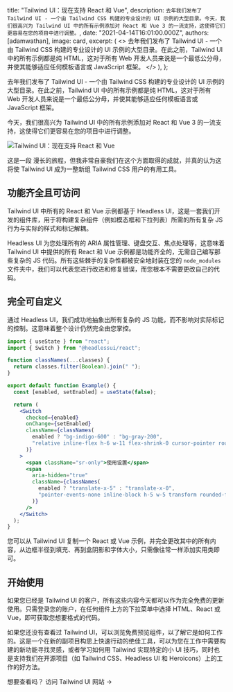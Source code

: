 
  title: "Tailwind UI：现在支持 React 和 Vue",
  description: `去年我们发布了 Tailwind UI - 一个由 Tailwind CSS 构建的专业设计的 UI 示例的大型目录。今天，我们很高兴为 Tailwind UI 中的所有示例添加对 React 和 Vue 3 的一流支持，这使得它们更容易在您的项目中进行调整。`,
  date: "2021-04-14T16:01:00.000Z",
  authors: [adamwathan],
  image: card,
  excerpt: (
    <>
      去年我们发布了 <Link href="https://tailwindui.com">Tailwind UI</Link> - 一个由 Tailwind CSS 构建的专业设计的 UI 示例的大型目录。在此之前，Tailwind UI 中的所有示例都是纯 HTML，这对于所有 Web 开发人员来说是一个最低公分母，并使其能够适应任何模板语言或 JavaScript 框架。
    </>
  ),
};

去年我们发布了 <Link href="https://tailwindui.com">Tailwind UI</Link> - 一个由 Tailwind CSS 构建的专业设计的 UI 示例的大型目录。在此之前，Tailwind UI 中的所有示例都是纯 HTML，这对于所有 Web 开发人员来说是一个最低公分母，并使其能够适应任何模板语言或 JavaScript 框架。

今天，我们很高兴为 Tailwind UI 中的所有示例添加对 React 和 Vue 3 的一流支持，这使得它们更容易在您的项目中进行调整。

<Link href="https://tailwindui.com">
  <Image alt="Tailwind UI：现在支持 React 和 Vue" src={card} />
</Link>

这是一段 <Link href="https://blog.tailwindcss.com/building-react-and-vue-support-for-tailwind-ui">漫长的旅程</Link>，但我非常自豪我们在这个方面取得的成就，并真的认为这将使 Tailwind UI 成为一整新组 Tailwind CSS 用户的有用工具。

## 功能齐全且可访问

Tailwind UI 中所有的 React 和 Vue 示例都基于 <Link href="https://headlessui.dev">Headless UI</Link>，这是一套我们开发的组件库，用于将构建复杂组件（例如模态框和下拉列表）所需的所有复杂 JS 行为与实际的样式和标记解耦。

Headless UI 为您处理所有的 ARIA 属性管理、键盘交互、焦点处理等，这意味着 Tailwind UI 中提供的所有 React 和 Vue 示例都是功能齐全的，无需自己编写那些复杂的 JS 代码。所有这些棘手的复杂性都被安全地封装在您的 `node_modules` 文件夹中，我们可以代表您进行改进和修复错误，而您根本不需要更改自己的代码。

## 完全可自定义

通过 Headless UI，我们成功地抽象出所有复杂的 JS 功能，而不影响对实际标记的控制。这意味着整个设计仍然完全由您掌控。

```jsx
import { useState } from "react";
import { Switch } from "@headlessui/react";

function classNames(...classes) {
  return classes.filter(Boolean).join(" ");
}

export default function Example() {
  const [enabled, setEnabled] = useState(false);

  return (
    <Switch
      checked={enabled}
      onChange={setEnabled}
      className={classNames(
        enabled ? "bg-indigo-600" : "bg-gray-200",
        "relative inline-flex h-6 w-11 flex-shrink-0 cursor-pointer rounded-full border-2 border-transparent transition-colors duration-200 ease-in-out focus:ring-2 focus:ring-indigo-500 focus:ring-offset-2 focus:outline-none",
      )}
    >
      <span className="sr-only">使用设置</span>
      <span
        aria-hidden="true"
        className={classNames(
          enabled ? "translate-x-5" : "translate-x-0",
          "pointer-events-none inline-block h-5 w-5 transform rounded-full bg-white shadow ring-0 transition duration-200 ease-in-out",
        )}
      />
    </Switch>
  );
}
```

您可以从 Tailwind UI 复制一个 React 或 Vue 示例，并完全更改其中的所有内容，从边框半径到填充、再到盒阴影和字体大小，只需像往常一样添加实用类即可。

## 开始使用

如果您已经是 Tailwind UI 的客户，所有这些内容今天都可以作为完全免费的更新使用。只需登录您的账户，在任何组件上方的下拉菜单中选择 HTML、React 或 Vue，即可获取您想要格式的代码。

如果您还没有查看过 Tailwind UI，可以浏览免费预览组件，以了解它是如何工作的。这是一个在新的副项目构思上快速行动的绝佳工具，可以为您在工作中需要构建的新功能寻找灵感，或者学习如何用 Tailwind 实现特定的小 UI 技巧，同时也是支持我们在开源项目（如 Tailwind CSS、Headless UI 和 Heroicons）上的工作的好方法。

想要查看吗？ <Link href="https://tailwindui.com">访问 Tailwind UI 网站 →</Link>
